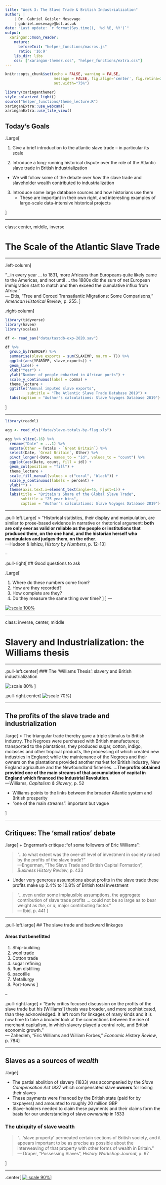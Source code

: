 ```yaml
---
title: "Week 3: The Slave Trade & British Industrialization" 
author: | 
    | Dr. Gabriel Geisler Mesevage 
    | gabriel.mesevage@kcl.ac.uk
date: "Last update: `r format(Sys.time(), '%d %B, %Y')`"
output: 
  xaringan::moon_reader:
    nature:
      beforeInit: "helper_functions/macros.js"
      ratio: '16:9'
    lib_dir: libs
    css: ["xaringan-themer.css", "helper_functions/extra.css"]
---
```


```r
knitr::opts_chunk$set(echo = FALSE, warning = FALSE,
                      message = FALSE, fig.align='center', fig.retina=3,
                      out.width="75%")
```

```r
library(xaringanthemer)
style_solarized_light()
source("helper_functions/theme_lecture.R")
xaringanExtra::use_webcam()
xaringanExtra::use_tile_view()
```


## Today's Goals

.Large[

1. Give a brief introduction to the atlantic slave trade -- in particular its scale

2. Introduce a long-running historical dispute over the role of the Atlantic slave trade in British industrialization
  + We will follow some of the debate over *how* the slave trade and slaveholder wealth contributed to industrialization

3. Introduce some large database sources and how historians use them
    + These are important in their own right, and interesting examples of large-scale data-intensive historical projects

]

---

class: center, middle, inverse

# The Scale of the Atlantic Slave Trade

---

.left-column[

"...in every year ... to 1831, more Africans than Europeans quite likely came to the Americas, and not until ... the 1880s did the sum of net European immigration start to match and then exceed the cumulative influx from Africa." <br> &mdash; Eltis, "Free and Corced Transatlantic Migrations: Some Comparisons," *American Historical Review*, p. 255.
]

.right-column[
```r
library(tidyverse)
library(haven)
library(scales)

df <- read_sav("data/tastdb-exp-2020.sav")

df %>% 
  group_by(YEARDEP) %>% 
  summarise(slave_exports = sum(SLAXIMP, na.rm = T)) %>% 
  ggplot(aes(YEARDEP, slave_exports)) +
  geom_line() +
  xlab("Year") +
  ylab("Number of people embarked in African ports") +
  scale_y_continuous(label = comma) +
  theme_lecture +
  ggtitle("Annual imputed slave exports", 
          subtitle = "The Atlantic Slave Trade Database 2019") +
  labs(caption = "Author's calculations: Slave Voyages Database 2019")
```
]



---

```r
library(readxl)

agg <- read_xls("data/slave-totals-by-flag.xls")

agg %>% slice(-16) %>% 
  rename("Date" = ...1) %>% 
  mutate(Other = Totals - `Great Britain`) %>% 
  select(Date, `Great Britain`, Other) %>% 
  pivot_longer(-Date, names_to = "id", values_to = "count") %>% 
  ggplot(aes(Date, count, fill = id)) +
  geom_col(position = "fill") +
  theme_lecture +
  scale_fill_manual(values = c("coral", "black")) +
  scale_y_continuous(labels = percent) +
  ylab("") +
  theme(axis.text.x=element_text(angle=45, hjust=1)) +
  labs(title = "Britain's Share of the Global Slave Trade",
       subtitle = "25 year bins",
       caption = "Author's calculations: Slave Voyages Database 2019")

```


---

.pull-left.Large[
> "Historical statistics, their display and manipulation, are similar to prose-based evidence in narrative or rhetorical argument: **both are only ever as valid or reliable as the people or institutions that produced them, on the one hand, and the historian herself who manipulates and judges them, on the other**. <br> &mdash;Hudson & Ishizu, *History by Numbers*, p. 12-13
]

--

.pull-right[
## Good questions to ask

.Large[

1. Where do these numbers come from?
2. How are they recorded?
3. How complete are they?
4. Do they measure the same thing over time?
]
]
---

[![:scale 100%](figures/tastdb-frontis.png)](https://www.slavevoyages.org/voyage/database#visualization)

---

class: inverse, center, middle

# Slavery and Industrialization: the Williams thesis

---

.pull-left.center[
### The 'Williams Thesis': slavery and British industrialization

![:scale 80%](figures/williams_thesis.jpg)
]

.pull-right.center[
![:scale 70%](figures/williams_1938.jpg)
]

---

## The profits of the slave trade and industrialization

.large[
> The triangular trade thereby gave a triple stimulus to British industry. The Negroes were purchased with British manufactures; transported to the plantations, they produced sugar, cotton, indigo, molasses and other tropical products, the processing of which created new industries in England; while the maintenance of the Negroes and their owners on the plantations provided another market for British industry, New England agriculture and the Newfoundland fisheries. ...**The profits obtained provided one of the main streams of that accumulation of capital in England which financed the Industrial Revolution.** <br> &mdash;Williams, *Capitalism & Slavery*, p. 52



+ Williams points to the links between the broader Atlantic system and British prosperity
+ "one of the main streams": important but vague

]

---

## Critiques: The 'small ratios' debate

.large[
+ Engerman's critique :"of some followers of Eric Williams": 

> "...to what extent was the over-all level of investment in society raised by the profits of the slave trade?" <br> &mdash;Engerman, "The Slave Trade and British Capital Formation", *Business History Review*, p. 433

+ Under very generous assumptions about profits in the slave trade these profits make up 2.4% to 10.8% of British total investment
  
> "...even under some implausible assumptions, the aggregate contribution of slave trade profits ... could not be so large as to bear weight as *the*, or *a*, major contributing factor." <br> &mdash; Ibid. p. 441
]


---

.pull-left.large[
## The slave trade and backward linkages

#### Areas that benefitted

1. Ship-building
2. wool trade
3. Cotton trade
4. sugar refining
5. Rum distilling
6. pacotille
7. Metallurgy
8. Port-towns
]

--

.pull-right.large[
> "Early critics focused discussion on the profits of the slave trade but his [Williams'] thesis was broader, and more sophisticated, than they acknowledged. It left room for linkages of many kinds and it is now time to take a broader look at the connections between the rise of merchant capitalism, in which slavery played a central role, and British economic growth." <br> &mdash; Zahedieh, "Eric Williams and William Forbes," *Economic History Review*, p. 784
]

---

## Slaves as a sources of *wealth*

.large[

+ The partial abolition of slavery (1833) was accompanied by the *Slave Compensation Act 1837* which compensated slave **owners** for losing their slaves
+ These payments were financed by the British state (paid for by taxpayers) and amounted to roughly 20 million GBP
+ Slave-holders needed to claim these payments and their claims form the basis for our understanding of slave *ownership* in 1833

### The ubiquity of slave wealth

> "...'slave property' permeated certain sections of British society, and it appears important to be as precise as possible about the interweaving of that property with other forms of wealth in Britain." <br> &mdash; Draper, "Possessing Slaves", *History Workshop Journal*, p. 97

]

---

.center[
[![:scale 90%](figures/lbs-frontis.png)](https://www.ucl.ac.uk/lbs/)
]
